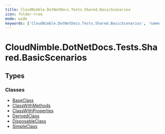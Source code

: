 ```yaml
---
title: CloudNimble.DotNetDocs.Tests.Shared.BasicScenarios
icon: folder-tree
mode: wide
keywords: ['CloudNimble.DotNetDocs.Tests.Shared.BasicScenarios', 'namespace', 'BaseClass', 'ClassWithMethods', 'ClassWithProperties', 'DerivedClass', 'DisposableClass', 'SimpleClass']
---
```


# CloudNimble.DotNetDocs.Tests.Shared.BasicScenarios

## Types

### Classes

- [BaseClass](BaseClass.mdx)
- [ClassWithMethods](ClassWithMethods.mdx)
- [ClassWithProperties](ClassWithProperties.mdx)
- [DerivedClass](DerivedClass.mdx)
- [DisposableClass](DisposableClass.mdx)
- [SimpleClass](SimpleClass.mdx)

